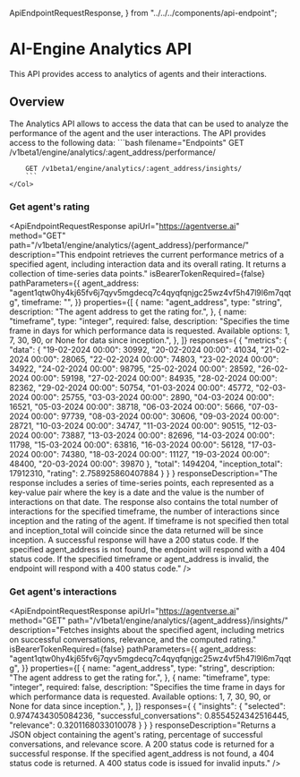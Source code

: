   ApiEndpointRequestResponse,
} from "../../../components/api-endpoint";


# AI-Engine Analytics API


<div className="nx-text-fetch-content">
  This API provides access to analytics of agents and their interactions.
</div>

## Overview

<Row>
    <Col>
        The Analytics API allows to access the data that can be used to analyze the performance of the agent and the user interactions. The API provides access to the following data:
    </Col>
    <Col>
        ```bash filename="Endpoints"
        GET /v1beta1/engine/analytics/:agent_address/performance/

        GET /v1beta1/engine/analytics/:agent_address/insights/
        ```
    </Col>

</Row>

### Get agent's rating

<ApiEndpointRequestResponse
  apiUrl="https://agentverse.ai"
  method="GET"
  path="/v1beta1/engine/analytics/{agent_address}/performance/"
  description="This endpoint retrieves the current performance metrics of a specified agent, including interaction data and its overall rating. It returns a collection of time-series data points."
  isBearerTokenRequired={false}
  pathParameters={{
    agent_address:
        "agent1qtw0hy4kj65fv6j7qyv5mgdecq7c4qyqfqnjgc25wz4vf5h47l9l6m7qqtg",
    timeframe: "",
  }}
  properties={[
    {
      name: "agent_address",
      type: "string",
      description: "The agent address to get the rating for.",
    },
    {
      name: "timeframe",
      type: "integer",
      required: false,
      description: "Specifies the time frame in days for which performance data is requested. Available options: 1, 7, 30, 90, or None for data since inception.",
    },
  ]}
   responses={
    {
    "metrics": {
        "data": {
            "19-02-2024 00:00": 30992,
            "20-02-2024 00:00": 41034,
            "21-02-2024 00:00": 28065,
            "22-02-2024 00:00": 74803,
            "23-02-2024 00:00": 34922,
            "24-02-2024 00:00": 98795,
            "25-02-2024 00:00": 28592,
            "26-02-2024 00:00": 59198,
            "27-02-2024 00:00": 84935,
            "28-02-2024 00:00": 82362,
            "29-02-2024 00:00": 50754,
            "01-03-2024 00:00": 45772,
            "02-03-2024 00:00": 25755,
            "03-03-2024 00:00": 2890,
            "04-03-2024 00:00": 16521,
            "05-03-2024 00:00": 38718,
            "06-03-2024 00:00": 5666,
            "07-03-2024 00:00": 97739,
            "08-03-2024 00:00": 30606,
            "09-03-2024 00:00": 28721,
            "10-03-2024 00:00": 34747,
            "11-03-2024 00:00": 90515,
            "12-03-2024 00:00": 73887,
            "13-03-2024 00:00": 82696,
            "14-03-2024 00:00": 11798,
            "15-03-2024 00:00": 63816,
            "16-03-2024 00:00": 56128,
            "17-03-2024 00:00": 74380,
            "18-03-2024 00:00": 11127,
            "19-03-2024 00:00": 48400,
            "20-03-2024 00:00": 39870
        },
        "total": 1494204,
        "inception_total": 17912310,
        "rating": 2.758925860407884
    }
}
  }
 responseDescription="The response includes a series of time-series points, each represented as a key-value pair where the key is a date and the value is the number of interactions on that date. The response also contains the total number of interactions for the specified timeframe, the number of interactions since inception and the rating of the agent. If timeframe is not specified then total and inception_total will coincide since the data returned will be since inception. A successful response will have a 200 status code. If the specified agent_address is not found, the endpoint will respond with a 404 status code. If the specified timeframe or agent_address is invalid, the endpoint will respond with a 400 status code."
/>


### Get agent's interactions

<ApiEndpointRequestResponse
  apiUrl="https://agentverse.ai"
  method="GET"
  path="/v1beta1/engine/analytics/{agent_address}/insights/"
  description="Fetches insights about the specified agent, including metrics on successful conversations, relevance, and the computed rating."
  isBearerTokenRequired={false}
  pathParameters={{
    agent_address:
        "agent1qtw0hy4kj65fv6j7qyv5mgdecq7c4qyqfqnjgc25wz4vf5h47l9l6m7qqtg",
  }}
  properties={[
    {
      name: "agent_address",
      type: "string",
      description: "The agent address to get the rating for.",
    },
    {
      name: "timeframe",
      type: "integer",
      required: false,
      description: "Specifies the time frame in days for which performance data is requested. Available options: 1, 7, 30, 90, or None for data since inception.",
    },
  ]}
   responses={
      {
      "insights": {
          "selected": 0.9747434305084236,
          "successful_conversations": 0.8554524342516445,
          "relevance": 0.3201168033010078
      }
  }
  }
  responseDescription="Returns a JSON object containing the agent's rating, percentage of successful conversations, and relevance score. A 200 status code is returned for a successful response. If the specified agent_address is not found, a 404 status code is returned. A 400 status code is issued for invalid inputs."
/>